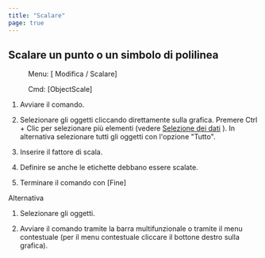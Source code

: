 ```yaml
---
title: "Scalare"
page: true
---
```

## Scalare un punto o un simbolo di polilinea
 <Menu> Menu: [ Modifica / Scalare] </Menu> 
 <Menu> Cmd: [ObjectScale] </Menu> 


1. Avviare il comando.

2. Selezionare gli oggetti cliccando direttamente sulla grafica. Premere <Border>Ctrl + Clic</Border>  per selezionare pi&#249; elementi (vedere 
[Selezione dei dati](../grafik/selektionvondaten)
). In alternativa selezionare tutti gli oggetti con l&#39;opzione &quot;Tutto&quot;.

3. Inserire il fattore di scala.

4. Definire se anche le etichette debbano essere scalate.

5. Terminare il comando con 
[Fine]




Alternativa


1. Selezionare gli oggetti.

2. Avviare il comando tramite la barra multifunzionale o tramite il menu contestuale (per il menu contestuale cliccare il bottone destro sulla grafica).




